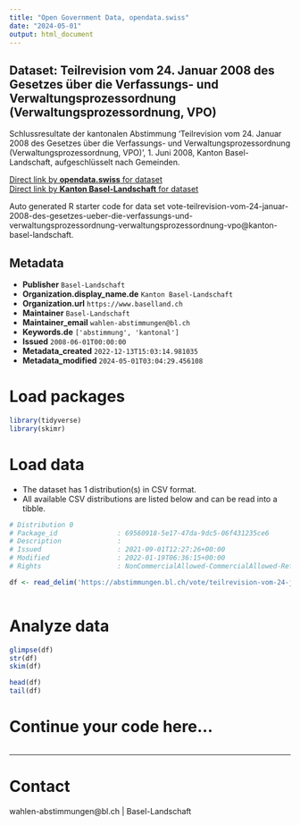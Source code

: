 ```yaml
---
title: "Open Government Data, opendata.swiss"
date: "2024-05-01"
output: html_document
---
```


## Dataset: Teilrevision vom 24. Januar 2008 des Gesetzes über die Verfassungs- und Verwaltungsprozessordnung (Verwaltungsprozessordnung, VPO)

Schlussresultate der kantonalen Abstimmung 'Teilrevision vom 24. Januar 2008 des Gesetzes über die Verfassungs- und Verwaltungsprozessordnung (Verwaltungsprozessordnung, VPO)', 1. Juni 2008, Kanton Basel-Landschaft, aufgeschlüsselt nach Gemeinden.

[Direct link by **opendata.swiss** for dataset](https://opendata.swiss/de/dataset/teilrevision-vom-24-januar-2008-des-gesetzes-uber-die-verfassungs-und-verwaltungsprozessordnung)<br>
[Direct link by **Kanton Basel-Landschaft** for dataset](https://abstimmungen.bl.ch/vote/teilrevision-vom-24-januar-2008-des-gesetzes-ueber-die-verfassungs-und-verwaltungsprozessordnung-verwaltungsprozessordnung-vpo/data)

Auto generated R starter code for data set vote-teilrevision-vom-24-januar-2008-des-gesetzes-ueber-die-verfassungs-und-verwaltungsprozessordnung-verwaltungsprozessordnung-vpo@kanton-basel-landschaft.

## Metadata

- **Publisher** `Basel-Landschaft`
- **Organization.display_name.de** `Kanton Basel-Landschaft`
- **Organization.url** `https://www.baselland.ch`
- **Maintainer** `Basel-Landschaft`
- **Maintainer_email** `wahlen-abstimmungen@bl.ch`
- **Keywords.de** `['abstimmung', 'kantonal']`
- **Issued** `2008-06-01T00:00:00`
- **Metadata_created** `2022-12-13T15:03:14.981035`
- **Metadata_modified** `2024-05-01T03:04:29.456108`


# Load packages

```r

library(tidyverse)
library(skimr)

```

# Load data

-   The dataset has 1 distribution(s) in CSV format.
-   All available CSV distributions are listed below and can be read into a tibble.

```r

# Distribution 0
# Package_id               : 69560918-5e17-47da-9dc5-06f431235ce6
# Description              : 
# Issued                   : 2021-09-01T12:27:26+00:00
# Modified                 : 2022-01-19T06:36:15+00:00
# Rights                   : NonCommercialAllowed-CommercialAllowed-ReferenceRequired

df <- read_delim('https://abstimmungen.bl.ch/vote/teilrevision-vom-24-januar-2008-des-gesetzes-ueber-die-verfassungs-und-verwaltungsprozessordnung-verwaltungsprozessordnung-vpo/data-csv')



```

# Analyze data

```r

glimpse(df)
str(df)
skim(df)

head(df)
tail(df)

```

# Continue your code here...

```r

```

------------------------------------------------------------------------

# Contact

wahlen-abstimmungen@bl.ch | Basel-Landschaft
